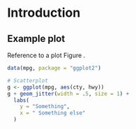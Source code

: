 # Introduction

\lipsum[1-2]

## Example plot

Reference to a plot Figure \ref{fig:plot}.

\lipsum[1-1]

```r
data(mpg, package = "ggplot2")

# Scatterplot
g <- ggplot(mpg, aes(cty, hwy))
g + geom_jitter(width = .5, size = 1) +
  labs(
    y = "Something",
    x = " Something else"
  )
```

\lipsum
